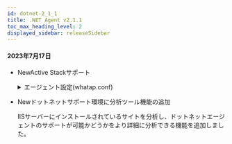 ```yaml
---
id: dotnet-2_1_1
title: .NET Agent v2.1.1
toc_max_heading_level: 2
displayed_sidebar: releaseSidebar
---
```


#### 2023年7月17日

- <Status>New</Status>Active Stackサポート

  <details>
  <summary>エージェント設定(whatap.conf)</summary>

  **active_stack_enabled** <span class='type'>Boolean</span>

  既定値 `true`

  アクティブスタックの追跡を有効にします。 **_分析_**>**_スタック_**メニューの**_トップスタック_**および**_ユニークスタック_**、**_アクティブスタック_**が該当します。

  </details>

- <Status>New</Status>ドットネットサポート環境に分析ツール機能の追加

  IISサーバーにインストールされているサイトを分析し、ドットネットエージェントのサポートが可能かどうかをより詳細に分析できる機能を追加しました。
